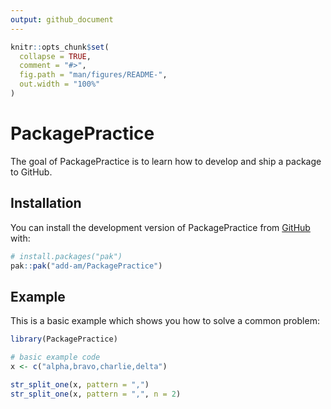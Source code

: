 ```yaml
---
output: github_document
---
```


<!-- README.md is generated from README.Rmd. Please edit that file -->

```r
knitr::opts_chunk$set(
  collapse = TRUE,
  comment = "#>",
  fig.path = "man/figures/README-",
  out.width = "100%"
)
```

# PackagePractice

<!-- badges: start -->
<!-- badges: end -->

The goal of PackagePractice is to learn how to develop and ship a package to GitHub.

## Installation

You can install the development version of PackagePractice from [GitHub](https://github.com/) with:

``` r
# install.packages("pak")
pak::pak("add-am/PackagePractice")
```

## Example

This is a basic example which shows you how to solve a common problem:

```r
library(PackagePractice)

# basic example code
x <- c("alpha,bravo,charlie,delta")

str_split_one(x, pattern = ",")
str_split_one(x, pattern = ",", n = 2)

```